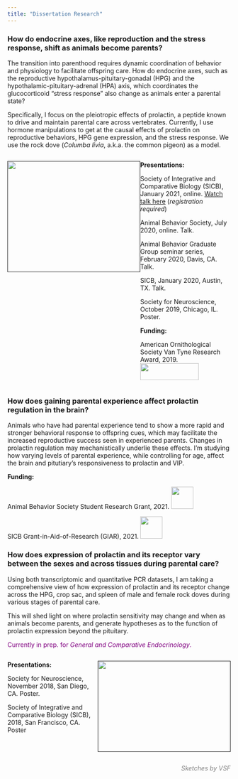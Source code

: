 ```yaml
---
title: "Dissertation Research"
---
```


### How do endocrine axes, like reproduction and the stress response, shift as animals become parents? {#custom}

The transition into parenthood requires dynamic coordination of behavior and physiology to facilitate offspring care. How do endocrine axes, such as the reproductive hypothalamus-pituitary-gonadal (HPG) and the hypothalamic-pituitary-adrenal (HPA) axis, which coordinates the glucocorticoid “stress response” also change as animals enter a parental state?

Specifically, I focus on the pleiotropic effects of prolactin, a peptide known to drive and maintain parental care across vertebrates. Currently, I use hormone manipulations to get at the causal effects of prolactin on reproductive behaviors, HPG gene expression, and the stress response. We use the rock dove (*Columba livia*, a.k.a. the common pigeon) as a model. 


:::: {style="display: flex;"}

::: {}
[![](data/pigeon_feeding_sketch_2.jpg){ width=300px height=250px}]()
:::

::: {}
**Presentations:**

Society of Integrative and Comparative Biology (SICB), January 2021, online. [Watch talk here](https://sicbannualmeeting.pathable.co/meetings/virtual/P2uFYrzEWfQykX4Aa) (*registration required*)

Animal Behavior Society, July 2020, online. Talk. 

Animal Behavior Graduate Group seminar series, February 2020, Davis, CA. Talk. 

SICB, January 2020, Austin, TX. Talk. 

Society for Neuroscience, October 2019, Chicago, IL. Poster. 

**Funding:**

American Ornithological Society Van Tyne Research Award, 2019. 
[![](data/AOS_logo.png){ width=132px height=38px}](https://americanornithology.org/awards-grants/)

:::

::::

### How does gaining parental experience affect prolactin regulation in the brain?

Animals who have had parental experience tend to show a more rapid and stronger behavioral response to offspring cues, which may facilitate the increased reproductive success seen in experienced parents.  Changes in prolactin regulation may mechanistically underlie these effects. I'm studying how varying levels of parental experience, while controlling for age, affect the brain and pitutiary's responsiveness to prolactin and VIP. 


**Funding:**

Animal Behavior Society Student Research Grant, 2021. 
![](data/abs-logo.png){width=50px height=50px}

SICB Grant-in-Aid-of-Research (GIAR), 2021. 
![](data/sicb_logo.jpg){width=50px height=50px}

### How does expression of prolactin and its receptor vary between the sexes and across tissues during parental care?

Using both transcriptomic and quantitative PCR datasets, I am taking a comprehensive view of how expression of prolactin and its receptor change across the HPG, crop sac, and spleen of male and female rock doves during various stages of parental care. 

This will shed light on where prolactin sensitivity may change and when as animals become parents, and generate hypotheses as to the function of prolactin expression beyond the pituitary. 



<span style="color: purple;">Currently in prep. for *General and Comparative Endocrinology*.</span>

:::: {style="display: flex;"}

::: {}
**Presentations:**

Society for Neuroscience, November 2018, San Diego, CA. Poster.  

Society of Integrative and Comparative Biology (SICB), 2018, San Francisco, CA. Poster
:::

::: {}
[![](data/pigeon_allopreening_sketch.png){ width=300px height=205px}]()
:::

::::

<span style="color: gray;">[*Sketches by VSF*]{style="float:right"}</span>
